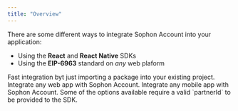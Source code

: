 ```yaml
---
title: "Overview"
---
```


There are some different ways to integrate Sophon Account into your application:

- Using the **React** and **React Native** SDKs
- Using the **EIP-6963** standard on *any* web plaform

<Columns cols={3}>
  <Card
    title="EIP-6963"
    icon="globe"
    href="./eip-6963"
    arrow="true"
    cta="Read more"
  >
    Fast integration byt just importing a package into your existing project.
  </Card>
  <Card title="React" icon="react" href="./web" arrow="true" cta="Read more">
    Integrate any web app with Sophon Account.
  </Card>
  <Card
    title="React Native"
    icon="mobile"
    href="./react-native"
    arrow="true"
    cta="Read more"
  >
    Integrate any mobile app with Sophon Account.
  </Card>
</Columns>

<Note>
  Some of the options available require a valid `partnerId` to be provided to
  the SDK.
</Note>
